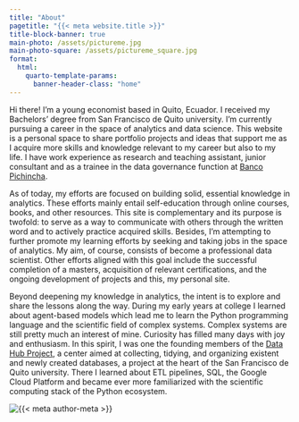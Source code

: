 ```yaml
---
title: "About"
pagetitle: "{{< meta website.title >}}"
title-block-banner: true
main-photo: /assets/pictureme.jpg
main-photo-square: /assets/pictureme_square.jpg
format: 
  html: 
    quarto-template-params:
      banner-header-class: "home"
---
```


::: {.grid}


::: {.g-col-12 .g-col-sm-8}

Hi there! I'm a young economist based in Quito, Ecuador. I received my Bachelors' degree from San Francisco de Quito university. I'm currently pursuing a career in the space of analytics and data science. This website is a personal space to share portfolio projects and ideas that support me as I acquire more skills and knowledge relevant to my career but also to my life. I have work experience as research and teaching assistant, junior consultant and as a trainee in the data governance function at [Banco Pichincha](https://www.linkedin.com/company/banco-pichincha-ca/mycompany/). 

As of today, my efforts are focused on building solid, essential knowledge in analytics. These efforts mainly entail self-education through online courses, books, and other resources. This site is complementary and its purpose is twofold: to serve as a way to communicate with others through the written word and to actively practice acquired skills. Besides, I'm attempting to further promote my learning efforts by seeking and taking jobs in the space of analytics. My aim, of course, consists of become a professional data scientist. Other efforts aligned with this goal include the successful completion of a masters, acquisition of relevant certifications, and the ongoing development of projects and this, my personal site.

Beyond deepening my knowledge in analytics, the intent is to explore and share the lessons along the way. During my early years at college I learned about agent-based models which lead me to learn the Python programming language and the scientific field of complex systems. Complex systems are still pretty much an interest of mine. Curiosity has filled many days with joy and enthusiasm. In this spirit, I was one the founding members of the [Data Hub Project](https://www.usfq.edu.ec/en/node/4116), a center aimed at collecting, tidying, and organizing existent and newly created databases, a project at the heart of the San Francisco de Quito university. There I learned about ETL pipelines, SQL, the Google Cloud Platform and became ever more familiarized with the scientific computing stack of the Python ecosystem.
:::

::: {.g-col-6 .g-col-sm-4}

```{=html}
<div class="grid" style="--bs-columns: 5; row-gap: 0;">
  <div class="g-col-1 g-col-sm-0"></div>
  <div class="g-col-3 g-col-sm-5">
    <picture>
      <source media="(max-width: 576px)" srcset="{{< meta main-photo-square >}}">
      <source media="(min-width: 576px)" srcset="{{< meta main-photo >}}">
      <img class="img-fluid" src="{{< meta main-photo >}}" alt="{{< meta author-meta >}}">
    </picture>
  </div>
  <div class="g-col-1 g-col-sm-0"></div>
</div>
```

:::

:::